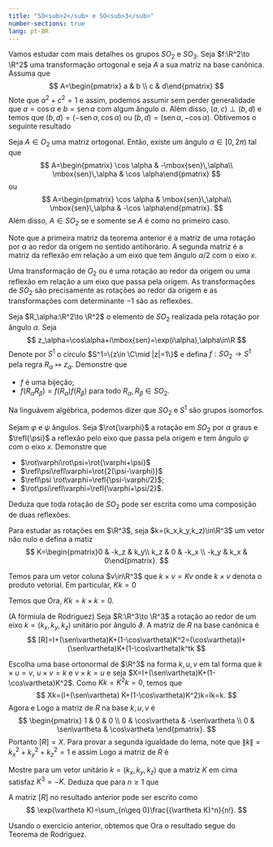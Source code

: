 ```yaml
--- 
title: "SO<sub>2</sub> e SO<sub>3</sub>"
number-sections: true
lang: pt-BR
--- 
```

$\newcommand{\rot}[1]{\mbox{Rot}(#1)}\newcommand{\refl}[1]{\mbox{Ref}(#1)}\newcommand{\sen}{\textrm{sen}\,}$
Vamos estudar com mais detalhes os grupos $SO_2$ e $SO_3$. Seja $f:\R^2\to \R^2$ uma transformação ortogonal e seja $A$ a sua matriz na base canônica. Assuma que
$$
A=\begin{pmatrix} a & b \\ c & d\end{pmatrix}
$$
Note que $a^2+c^2=1$ e assim, podemos assumir sem perder generalidade que $a=\cos\alpha$ e $b=\mbox{sen}\,\alpha$ com algum ângulo $\alpha$. Além disso, $(a,c)\perp (b,d)$ e temos que $(b,d)=(-\mbox{sen}\,\alpha,\cos\alpha)$ ou $(b,d)=(\mbox{sen}\,\alpha,-\cos\alpha)$. Obtivemos o seguinte resultado

:::{#thm-}
Seja $A\in O_2$ uma matriz ortogonal. Então, existe um ângulo $\alpha\in [0,2\pi)$ tal que
$$
A=\begin{pmatrix} \cos \alpha & -\mbox{sen}\,\alpha\\ \mbox{sen}\,\alpha & \cos \alpha\end{pmatrix}
$$
ou
$$
A=\begin{pmatrix} \cos \alpha & \mbox{sen}\,\alpha\\ \mbox{sen}\,\alpha & -\cos \alpha\end{pmatrix}.
$$
Além disso, $A\in SO_2$ se e somente se $A$ é como no primeiro caso.
:::

Note que a primeira matriz da teorema anterior é a matriz de uma rotação por $\alpha$ ao redor da origem no sentido antihorário. A segunda matriz é a matriz da reflexão em relação a um eixo que tem ângulo $\alpha/2$ com o eixo $x$.

:::{#thm-}
Uma transformação de $O_2$ ou é uma rotação ao redor da origem ou uma reflexão em relação a um eixo que passa pela origem. As transformações de $SO_2$ são precisamente as rotações ao redor da origem e as transformações com determinante $-1$ são as reflexões.
:::


:::{#exr-}
Seja $R_\alpha:\R^2\to \R^2$ o elemento de $SO_2$ realizada pela rotação por ângulo $\alpha$. Seja
$$
z_\alpha=\cos\alpha+i\mbox{sen}=\exp(i\alpha),\alpha\in\R
$$
Denote por $S^1$ o círculo $S^1=\{z\in \C\mid |z|=1\}$ e defina $f:SO_2\to S^1$ pela regra $R_\alpha\mapsto z_\alpha$. Demonstre que


 -  $f$ é uma bijeção;
 -  $f(R_\alpha R_\beta)=f(R_\alpha)f(R_\beta)$ para todo $R_\alpha,R_\beta\in SO_2$.

Na linguávem algébrica, podemos dizer que $SO_2$ e $S^1$ são grupos isomorfos.
:::


:::{#exr-}
Sejam $\varphi$ e $\psi$ ângulos. Seja $\rot{\varphi}$ a rotação em $SO_2$ por $\alpha$ graus e $\refl{\psi}$ a reflexão pelo eixo que passa pela origem e tem ângulo $\psi$ com o eixo $x$. Demonstre que


 -  $\rot\varphi\rot\psi=\rot{\varphi+\psi}$
 -  $\refl\psi\refl\varphi=\rot{2(\psi-\varphi)}$
 -  $\refl\psi \rot\varphi=\refl{\psi-\varphi/2}$;
 -  $\rot\psi\refl\varphi=\refl{\varphi+\psi/2}$.

Deduza que toda rotação de $SO_2$ pode ser escrita como uma composição de duas reflexões.
:::

Para estudar as rotações em $\R^3$, seja $k=(k_x,k_y,k_z)\in\R^3$ um vetor não nulo e defina a matiz
$$
K=\begin{pmatrix}0 & -k_z & k_y\\ k_z & 0 & -k_x \\ -k_y & k_x & 0\end{pmatrix}.
$$

:::{#lem-}
Temos para um vetor coluna $v\in\R^3$ que $k\times v=Kv$ onde $k\times v$ denota o produto vetorial. Em particular, $Kk=0$
:::


:::{.proof}
Temos que
\begin{align*}
k\times v&=\det\begin{pmatrix} i & j & k \\ k_x & k_y & k_z \\ v_x & v_y & v_z \end{pmatrix}
=(k_yv_z-k_zv_y,-k_xv_z+k_zv_x,k_xv_y-k_yv_x)\\
&=\begin{pmatrix} 0 & -k_z & k_y \\ k_z & 0 & -k_x \\ -k_y & k_x & 0\end{pmatrix}\begin{pmatrix} v_x \\ v_y \\ v_z\end{pmatrix}.
\end{align*}
Ora, $Kk=k\times k=0$.
:::


:::{#thm-}
(A fórmiula de Rodriguez)
Seja $R:\R^3\to \R^3$ a rotação ao redor de um eixo $k=(k_x,k_y,k_z)$ unitário por ângulo $\vartheta$. A matriz de $R$ na base canônica é
$$
[R]=I+(\sen\vartheta)K+(1-\cos\vartheta)K^2=(\cos\vartheta)I+(\sen\vartheta)K+(1-\cos\vartheta)k^tk
$$
:::


:::{.proof}
Escolha uma base ortonormal de $\R^3$ na forma $k,u,v$ em tal forma que
$k\times u = v$, $u\times v=k$ e $v\times k=u$ e seja $X=I+(\sen\vartheta)K+(1-\cos\vartheta)K^2$. Como $Kk=K^2k=0$, temos que
$$
Xk=(I+(\sen\vartheta) K+(1-\cos\vartheta)K^2)k=Ik=k.
$$
Agora
\begin{align*}
Xu&=(I+(\sen\vartheta) K+(1-\cos\vartheta)K^2)u=u+(\sen\vartheta) v-(1-\cos\vartheta)u\\&=
(\cos\vartheta) u +(\sen\vartheta) v
\end{align*}
e
\begin{align*}
Xv&=(I+(\sen\vartheta) K+(1-\cos\vartheta)K^2)v=v-(\sen\vartheta)u-(1-\cos\vartheta)v\\&=
-(\sen\vartheta)u +(\cos\vartheta)v
\end{align*}
Logo a matriz de $R$ na base $k,u,v$ é
$$
\begin{pmatrix} 1 & 0 & 0 \\ 0 & \cos\vartheta & -\sen\vartheta \\ 0 & \sen\vartheta & \cos\vartheta
\end{pmatrix}.
$$
Portanto $[R]=X$.
Para provar a segunda igualdade do lema, note que
$\|k\|=k_x^2+k_y^2+k_z^2=1$ e assim
\begin{align*}
K^2&=\begin{pmatrix} 0 & -k_z & k_y \\ k_z & 0 & -k_x \\ -k_y & k_x & 0\end{pmatrix}\cdot \begin{pmatrix} 0 & -k_z & k_y \\ k_z & 0 & -k_x \\ -k_y & k_x & 0\end{pmatrix}\\
&=\begin{pmatrix} -k_z^2-k_y^2 & k_yk_x & k_zk_x \\
k_xk_y & -k_z^2-k_x^2 & k_zk_y\\
k_xk_z & k_yk_z & -k_y^2-k_x^2
\end{pmatrix}
=k^t\cdot k-I
\end{align*}
Logo a matriz de $R$ é
\begin{align*}
X&=I+(\sen\vartheta) K+(1-\cos)K^2=I+(\sen\vartheta) K+(1-\cos\vartheta)(k^t\cdot k-I)
\\&=
(\cos\vartheta) I+(\sen\vartheta) K+(1-\cos\vartheta)k^t\cdot k\\
\end{align*}
:::


:::{#exr-}
Mostre para um vetor unitário $k=(k_x,k_y,k_z)$ que a matriz $K$ em cima satisfaz $K^3=-K$. Deduza que para $n\geq 1$ que
\begin{align*}
K^{2n-1}&=(-1)^{n-1} K\\
K^{2n}&=(-1)^{n-1}K^2.
\end{align*}
:::


:::{#thm-}
A matriz $[R]$ no resultado anterior pode ser escrito como
$$
\exp(\vartheta K)=\sum_{n\geq 0}\frac{(\vartheta K)^n}{n!}.
$$
:::


:::{.proof}
Usando o exercício anterior, obtemos que
\begin{align*}
\exp(\vartheta K)&=
\sum_{n\geq 0}\frac{(\vartheta K)^n}{n!}\\&=
I+\sum_{n\geq 1}\frac{\vartheta^{2n-1}K^{2n-1}}{(2n-1)!}+\sum_{n\geq 1}\frac{\vartheta^{2n}K^{2n}}{(2n)!}\\
&=
I+\sum_{n\geq 1}(-1)^{n-1}\frac{\vartheta^{2n-1}K}{(2n-1)!}+\sum_{n\geq 1}(-1)^{n-1}\frac{\vartheta^{2n}K^2}{(2n)!}\\
&=I+K\sum_{n\geq 1}(-1)^{n-1}\frac{\vartheta^{2n-1}}{(2n-1)!}+K^2\sum_{n\geq 1}(-1)^{n-1}\frac{\vartheta^{2n}}{(2n)!}
\\
&=I+K\sum_{n\geq 0}(-1)^{n}\frac{\vartheta^{2n+1}}{(2n+1)!}+K^2\left(1-\sum_{n\geq 0}(-1)^{n}\frac{\vartheta^{2n}}{(2n)!}\right)
\\
&=I+K\sen\vartheta+K^2(1-\cos\vartheta).
\end{align*}
Ora o resultado segue do Teorema de Rodriguez.
:::
